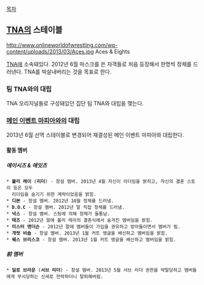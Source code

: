 [[목차]]
== [[TNA]]의 스테이블 ==
http://www.onlineworldofwrestling.com/wp-content/uploads/2013/03/Aces.jpg
Aces & Eights

[[TNA]]에 소속돼있다. 2012년 6월 마스크를 쓴 자객들로 처음 등장해서 한명씩 정체를 드러낸다. TNA를 박살내버리는 것을 목표로 한다.
=== 팀 TNA와의 대립 ===
TNA 오리지널들로 구성돼있던 집단 팀 TNA와 대립을 맺는다.
=== [[메인 이벤트 마피아]]와의 대립 ===
2013년 6월 선역 스테이블로 변경되어 재결성된 메인 이벤트 마피아와 대립한다.
==== 활동 멤버 ====
===== 에이시즈 & 에잇츠 =====
 * '''불리 레이''' ('''리더''') - 창설 멤버. 2013년 4월 자신이 리더임을 밝히고, 자신의 결혼 스토리 등은 모두
   리더임을 숨기기 위한 계략이었음을 밝힘.  
 * '''디본''' - 창설 멤버. 2012년 10월 정체를 드러냄.
 * '''D.O.C''' - 창설 멤버. 2012년 말 직접 정체를 드러냄.
 * '''넉스''' - 창설 멤버. 스팅에 의해 정체가 들통남.
 * '''태즈''' - 2012년 말에 불리 레이의 결혼식에서 숨겨진 멤버임을 밝힘.
 * '''미스터 앤더슨''' - 2012년 말에 멤버들이 가입을 권유하고 받아들이면서 멤버가 됨.
 * '''개럿 비숍''' - 창설 멤버. 2013년 1월 커트 앵글을 배신하고 멤버임을 밝힘.
 * '''웨스 브리스코''' - 창설 멤버. 2013년 1월 커트 앵글을 배신하고 멤버임을 밝힘.
===== 前 멤버 =====
 * '''딜로 브라운''' ('''서브 리더''') - 창설 멤버. 2013년 5월 서브 리더 권한을 박탈당하고 멤버들에게 무시당하는 신세로 전락하더니 탈퇴해버림.
